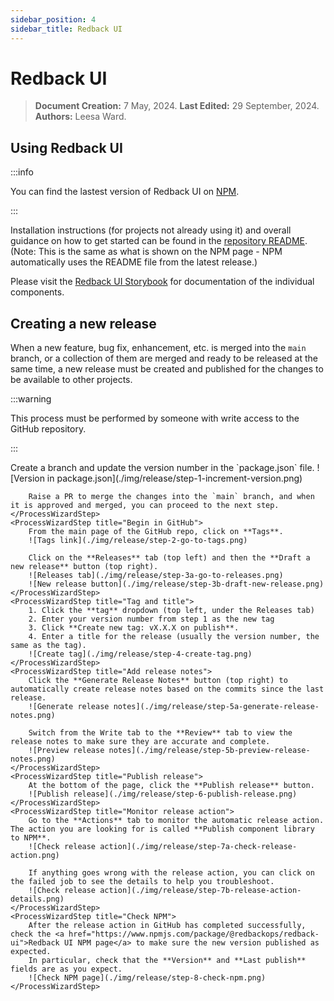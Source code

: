 ---
sidebar_position: 4
sidebar_title: Redback UI
---



# Redback UI

> **Document Creation:** 7 May, 2024. **Last Edited:** 29 September, 2024. **Authors:** Leesa Ward.

## Using Redback UI

:::info

You can find the lastest version of Redback UI on [NPM](https://www.npmjs.com/package/@redbackops/redback-ui).

:::

Installation instructions (for projects not already using it) and overall guidance on how to get started can be found in the [repository README](https://github.com/Redback-Operations/redback-ui/blob/main/README.md). (Note: This is the same as what is shown on the NPM page - NPM automatically uses the README file from the latest release.)

Please visit the [Redback UI Storybook](https://redback-operations.github.io/redback-ui/) for documentation of the individual components.

## Creating a new release

When a new feature, bug fix, enhancement, etc. is merged into the `main` branch, or a collection of them are merged and ready to be released at the same time, a new release must be created and published for the changes to be available to other projects.

:::warning

This process must be performed by someone with write access to the GitHub repository.

:::

<ProcessWizard>
    <ProcessWizardStep title="Increment version">
        Create a branch and update the version number in the `package.json` file.
        ![Version in package.json](./img/release/step-1-increment-version.png)

        Raise a PR to merge the changes into the `main` branch, and when it is approved and merged, you can proceed to the next step.
    </ProcessWizardStep>
    <ProcessWizardStep title="Begin in GitHub">
        From the main page of the GitHub repo, click on **Tags**.
        ![Tags link](./img/release/step-2-go-to-tags.png)

        Click on the **Releases** tab (top left) and then the **Draft a new release** button (top right).
        ![Releases tab](./img/release/step-3a-go-to-releases.png)
        ![New release button](./img/release/step-3b-draft-new-release.png)
    </ProcessWizardStep>
    <ProcessWizardStep title="Tag and title">
        1. Click the **tag** dropdown (top left, under the Releases tab)
        2. Enter your version number from step 1 as the new tag
        3. Click **Create new tag: vX.X.X on publish**.
        4. Enter a title for the release (usually the version number, the same as the tag).
        ![Create tag](./img/release/step-4-create-tag.png)
    </ProcessWizardStep>
    <ProcessWizardStep title="Add release notes">
        Click the **Generate Release Notes** button (top right) to automatically create release notes based on the commits since the last release.
        ![Generate release notes](./img/release/step-5a-generate-release-notes.png)

        Switch from the Write tab to the **Review** tab to view the release notes to make sure they are accurate and complete.
        ![Preview release notes](./img/release/step-5b-preview-release-notes.png)
    </ProcessWizardStep>
    <ProcessWizardStep title="Publish release">
        At the bottom of the page, click the **Publish release** button.
        ![Publish release](./img/release/step-6-publish-release.png)
    </ProcessWizardStep>
    <ProcessWizardStep title="Monitor release action">
        Go to the **Actions** tab to monitor the automatic release action. The action you are looking for is called **Publish component library to NPM**.
        ![Check release action](./img/release/step-7a-check-release-action.png)

        If anything goes wrong with the release action, you can click on the failed job to see the details to help you troubleshoot.
        ![Check release action](./img/release/step-7b-release-action-details.png)
    </ProcessWizardStep>
    <ProcessWizardStep title="Check NPM">
        After the release action in GitHub has completed successfully, check the <a href="https://www.npmjs.com/package/@redbackops/redback-ui">Redback UI NPM page</a> to make sure the new version published as expected.
        In particular, check that the **Version** and **Last publish** fields are as you expect.
        ![Check NPM page](./img/release/step-8-check-npm.png)
    </ProcessWizardStep>
</ProcessWizard>



